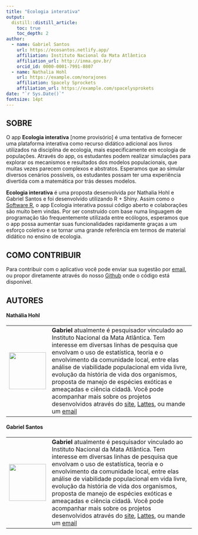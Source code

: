 ```yaml
---
title: "Ecologia interativa"
output:
  distill::distill_article:
    toc: true
    toc_depth: 2
author:
  - name: Gabriel Santos 
    url: https://ecosantos.netlify.app/
    affiliation: Instituto Nacional da Mata Atlântica
    affiliation_url: http://inma.gov.br/
    orcid_id: 0000-0001-7991-8807
  - name: Nathalia Hohl 
    url: https://example.com/norajones
    affiliation: Spacely Sprockets
    affiliation_url: https://example.com/spacelysprokets
date: "`r Sys.Date()`"
fontsize: 14pt
---
```


## SOBRE

O app **Ecologia interativa** [nome provisório] é uma tentativa de fornecer uma plataforma interativa como recurso didático adicional aos livros utilizados na disciplina de ecologia, mais especificamente em ecologia de populações. Através do app, os estudantes podem realizar simulações para explorar os mecanismos e resultados dos modelos populacionais, que muitas vezes parecem complexos e abstratos. Esperamos que ao simular diversos cenários possíveis, os estudantes possam ter uma experiência divertida com a matemática por trás desses modelos.

**Ecologia interativa** é uma proposta desenvolvida por Nathalia Hohl e Gabriel Santos e foi desenvolvido utilizando R + Shiny. Assim como o [Software R](https://cran.r-project.org/), o app Ecologia interativa possui código aberto e colaborações são muito bem vindas. Por ser construído com base numa linguagem de programação tão frequentemente utilizada entre ecólogos, esperamos que o app possa aumentar suas funcionalidades rapidamente graças a um esforço coletivo e se tornar uma grande referência em termos de material didático no ensino de ecologia.

## COMO CONTRIBUIR

Para contribuir com o aplicativo você pode enviar sua sugestão por [email](mailto:ecopopr@gmail.com), ou propor diretamente através do nosso [Github](https://github.com/ecopopr/ecopopr-app) onde o código está disponível.

## AUTORES

#### Nathália Hohl

|                                  |                                                                                                                                                                                                                                                                                                                                                                                                                                                                                                                                                                                                                            |
|----------------------------------|----------------------------------------------------------------------------------------------------------------------------------------------------------------------------------------------------------------------------------------------------------------------------------------------------------------------------------------------------------------------------------------------------------------------------------------------------------------------------------------------------------------------------------------------------------------------------------------------------------------------------|
| ![](Gabriel.jpeg){width="100px"} | **Gabriel** atualmente é pesquisador vinculado ao Instituto Nacional da Mata Atlântica. Tem interesse em diversas linhas de pesquisa que envolvam o uso de estatística, teoria e o envolvimento da comunidade local, entre elas análise de viabilidade populacional em vida livre, evolução da história de vida dos organismos, proposta de manejo de espécies exóticas e ameaçadas e ciência cidadã. Você pode acompanhar mais sobre os projetos desenvolvidos através do [site](https://ecosantos.netlify.app/), [Lattes](http://lattes.cnpq.br/1714610835853424), ou mande um [email](mailto:ssantos.gabriel@gmail.com) |

#### Gabriel Santos

|                                  |                                                                                                                                                                                                                                                                                                                                                                                                                                                                                                                                                                                                                            |
|----------------------------------|----------------------------------------------------------------------------------------------------------------------------------------------------------------------------------------------------------------------------------------------------------------------------------------------------------------------------------------------------------------------------------------------------------------------------------------------------------------------------------------------------------------------------------------------------------------------------------------------------------------------------|
| ![](Gabriel.jpeg){width="100px"} | **Gabriel** atualmente é pesquisador vinculado ao Instituto Nacional da Mata Atlântica. Tem interesse em diversas linhas de pesquisa que envolvam o uso de estatística, teoria e o envolvimento da comunidade local, entre elas análise de viabilidade populacional em vida livre, evolução da história de vida dos organismos, proposta de manejo de espécies exóticas e ameaçadas e ciência cidadã. Você pode acompanhar mais sobre os projetos desenvolvidos através do [site](https://ecosantos.netlify.app/), [Lattes](http://lattes.cnpq.br/1714610835853424), ou mande um [email](mailto:ssantos.gabriel@gmail.com) |
